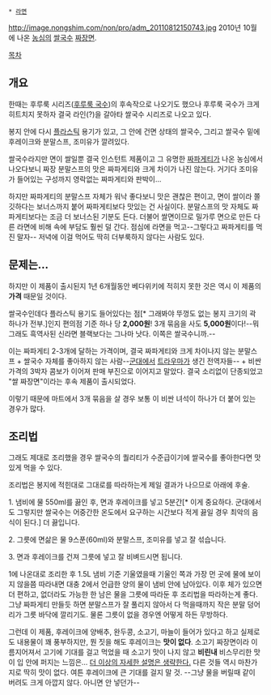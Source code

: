  * [[라면]]

http://image.nongshim.com/non/pro/adm_20110812150743.jpg
2010년 10월에 나온 [[농심]]의 [[쌀국수]] [[짜장면]]. 

[[목차]]
== 개요 ==
한때는 후루룩 시리즈([[후루룩 국수]])의 후속작으로 나오기도 했으나 후루룩 국수가 크게 히트치지 못하자 결국 라인(?)을 갈아타 쌀국수 시리즈로 나오고 있다.

봉지 안에 다시 [[플라스틱]] 용기가 있고, 그 안에 건면 상태의 쌀국수, 그리고 쌀국수 밑에 후레이크와 분말스프, 조미유가 깔려있다.

쌀국수라지만 면이 쌀일뿐 결국 인스턴트 제품이고 그 유명한 [[짜파게티]]가 나온 농심에서 나오다보니 짜장 분말스프의 맛은 짜파게티와 크게 차이가 나진 않는다. 거기다 조미유가 들어있는 구성까지 영락없는 짜파게티와 판박이...

하지만 짜파게티의 분말스프 자체가 워낙 좋다보니 맛은 괜찮은 편이고, 면이 쌀이라 쫄깃하다는 보너스까지 붙어 짜파게티보다 맛있는 건 사실이다. 분말스프의 맛 자체도 짜파게티보다는 조금 더 보너스된 기분도 든다. 더불어 쌀면이므로 밀가루 면으로 만든 다른 라면에 비해 속에 부담도 훨씬 덜 간다. 점심에 라면을 먹고--그렇다고 짜파게티를 먹진 말자-- 저녁에 이걸 먹어도 딱히 더부룩하지 않다는 사람도 있다.

== 문제는... ==
하지만 이 제품이 출시된지 1년 6개월동안 베다위키에 적히지 못한 것은 역시 이 제품의 '''가격''' 때문일 것이다.

쌀국수인데다 플라스틱 용기도 들어있다는 점[* 그래봐야 뚜껑도 없는 봉지 크기의 곽 하나가 전부.]인지 편의점 기준 하나 당 '''2,000원'''! 3개 묶음을 사도 '''5,000원'''이다!--뭐 그래도 흑역사된 신라면 블랙보다는 그나마 낫다. 이쪽은 쌀국수니까.--

이는 짜파게티 2-3개에 달하는 가격이며, 결국 짜파게티와 크게 차이나지 않는 분말스프 + 쌀국수 자체를 좋아하지 않는 사람--[[군대]]에서 [[트라우마]]가 생긴 전역자들-- + 비싼 가격의 3박자 콤보가 이어져 판매 부진으로 이어지고 말았다. 결국 소리없이 단종되었고 "쌀 짜장면"이라는 후속 제품이 출시되었다.

이렇기 때문에 마트에서 3개 묶음을 살 경우 보통 이 비싼 녀석이 하나가 더 붙어 있는 경우가 많다.

== 조리법 ==
그래도 제대로 조리했을 경우 쌀국수의 퀄리티가 수준급이기에 쌀국수를 좋아한다면 맛있게 먹을 수 있다.

조리법은 봉지에 적힌대로 그대로를 따라하는게 제일 결과가 나으므로 아래에 후술.

1. 냄비에 물 550ml를 끓인 후, 면과 후레이크를 넣고 5분간[* 이게 중요하다. 군대에서도 그렇지만 쌀국수는 어중간한 온도에서 요구하는 시간보다 적게 끓일 경우 최악의 음식이 된다.] 더 끓입니다.

2. 그릇에 면삶은 물 9스푼(60ml)와 분말스프, 조미유를 넣고 잘 섞습니다.

3. 면과 후레이크를 건져 그릇에 넣고 잘 비벼드시면 됩니다.

1에 나온대로 조리한 후 1.5L 냄비 기준 기울였을때 기울인 쪽과 가장 먼 곳에 물에 보이지 않을쯤 따라내면 대충 2에서 언급한 양의 물이 냄비 안에 남아있다. 이후 체가 있으면 더 편하고, 없더라도 가능한 한 남은 물을 그릇에 따라둔 후 조리법을 따라하는게 좋다. 그냥 짜파게티 만들듯 하면 분말스프가 잘 풀리지 않아서 다 먹을때까지 작은 분말 덩어리가 그릇 바닥에 깔리기도. 물론 그릇이 없을 경우엔 어떻게 하든 무방하다.

그런데 이 제품, 후레이크에 양배추, 완두콩, 소고기, 마늘이 들어가 있다고 하고 실제로도 내용물이 꽤 풍부하지만, 뭔 짓을 해도 후레이크는 '''맛이 없다'''. 소고기 짜장면이라 이름지어져서 고기에 기대를 걸고 먹었을 때 소고기 맛이 나지 않고 '''비린내''' 비스무리한 맛이 입 안에 퍼지는 느낌은... [[더 이상의 자세한 설명은 생략한다.]] 다른 것들 역시 마찬가지로 딱히 맛이 없다. 여튼 후레이크에 큰 기대를 걸지 말 것. --그냥 물을 버릴때 같이 버려도 크게 아깝지 않다. 아니면 안 넣던가--

